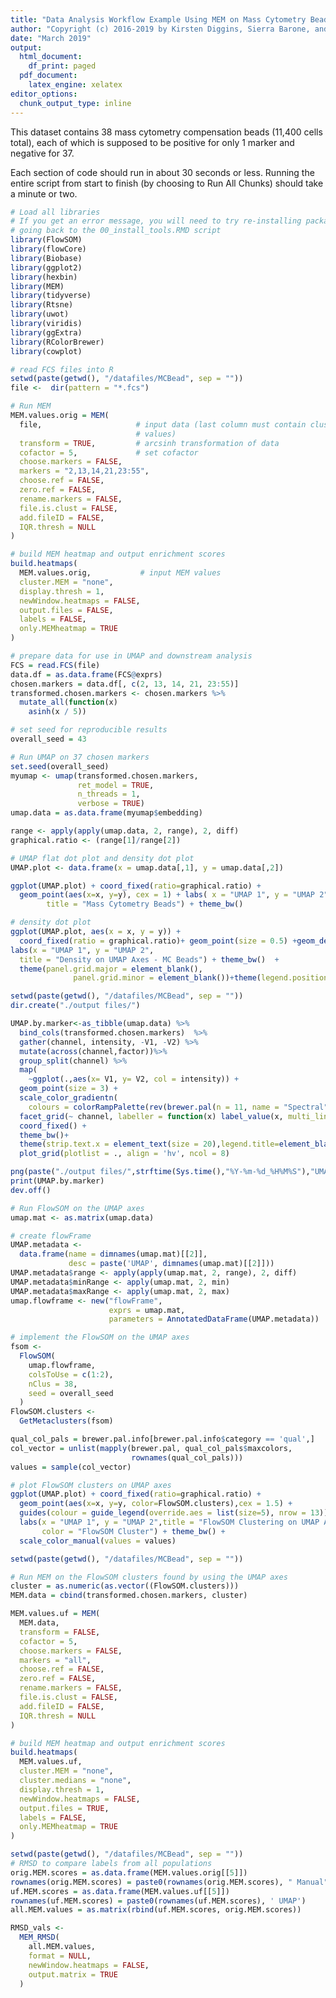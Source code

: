 ```yaml
---
title: "Data Analysis Workflow Example Using MEM on Mass Cytometry Bead Data (UMAP, FlowSOM, MEM, RMSD)"
author: "Copyright (c) 2016-2019 by Kirsten Diggins, Sierra Barone, and Jonathan Irish, All Rights Reserved; see EULA-MEM.text for MEM license information"
date: "March 2019"
output:
  html_document:
    df_print: paged
  pdf_document:
    latex_engine: xelatex
editor_options:
  chunk_output_type: inline
---
```


This dataset contains 38 mass cytometry compensation beads (11,400 cells total),
each of which is supposed to be positive for only 1 marker and negative for 37. 

Each section of code should run in about 30 seconds or less. Running the entire 
script from start to finish (by choosing to Run All Chunks) should take a minute
or two. 

```r
# Load all libraries
# If you get an error message, you will need to try re-installing packages by 
# going back to the 00_install_tools.RMD script
library(FlowSOM)
library(flowCore)
library(Biobase)
library(ggplot2)
library(hexbin)
library(MEM)
library(tidyverse)
library(Rtsne)
library(uwot)
library(viridis)
library(ggExtra)
library(RColorBrewer)
library(cowplot)
```

```r
# read FCS files into R
setwd(paste(getwd(), "/datafiles/MCBead", sep = ""))
file <-  dir(pattern = "*.fcs")

# Run MEM
MEM.values.orig = MEM(
  file,                     # input data (last column must contain cluster 
                            # values)
  transform = TRUE,         # arcsinh transformation of data 
  cofactor = 5,             # set cofactor
  choose.markers = FALSE,
  markers = "2,13,14,21,23:55",
  choose.ref = FALSE,       
  zero.ref = FALSE,
  rename.markers = FALSE,
  file.is.clust = FALSE,
  add.fileID = FALSE,
  IQR.thresh = NULL
)

# build MEM heatmap and output enrichment scores
build.heatmaps(
  MEM.values.orig,           # input MEM values
  cluster.MEM = "none",
  display.thresh = 1,
  newWindow.heatmaps = FALSE,
  output.files = FALSE,
  labels = FALSE,
  only.MEMheatmap = TRUE
)

# prepare data for use in UMAP and downstream analysis
FCS = read.FCS(file)
data.df = as.data.frame(FCS@exprs)
chosen.markers = data.df[, c(2, 13, 14, 21, 23:55)]
transformed.chosen.markers <- chosen.markers %>%
  mutate_all(function(x)
    asinh(x / 5))

# set seed for reproducible results
overall_seed = 43
```

```r
# Run UMAP on 37 chosen markers
set.seed(overall_seed)
myumap <- umap(transformed.chosen.markers, 
               ret_model = TRUE, 
               n_threads = 1,
               verbose = TRUE)
umap.data = as.data.frame(myumap$embedding)

range <- apply(apply(umap.data, 2, range), 2, diff)
graphical.ratio <- (range[1]/range[2])

# UMAP flat dot plot and density dot plot
UMAP.plot <- data.frame(x = umap.data[,1], y = umap.data[,2])

ggplot(UMAP.plot) + coord_fixed(ratio=graphical.ratio) + 
  geom_point(aes(x=x, y=y), cex = 1) + labs( x = "UMAP 1", y = "UMAP 2", 
        title = "Mass Cytometry Beads") + theme_bw()

# density dot plot
ggplot(UMAP.plot, aes(x = x, y = y)) + 
  coord_fixed(ratio = graphical.ratio)+ geom_point(size = 0.5) +geom_density_2d_filled(bins = 29) +scale_fill_manual(values = c("NA","NA","NA","NA","NA","NA","NA",viridis::viridis(24,option = "A"))) +
labs(x = "UMAP 1", y = "UMAP 2", 
  title = "Density on UMAP Axes - MC Beads") + theme_bw()  + 
  theme(panel.grid.major = element_blank(),
              panel.grid.minor = element_blank())+theme(legend.position = "none") +ylim(1.2*min(umap.data[,2]),1.2*max(umap.data[,2]))+xlim(1.2*min(umap.data[,1]),1.2*max(umap.data[,1]))
```

```r
setwd(paste(getwd(), "/datafiles/MCBead", sep = ""))
dir.create("./output files/")

UMAP.by.marker<-as_tibble(umap.data) %>%
  bind_cols(transformed.chosen.markers)  %>%
  gather(channel, intensity, -V1, -V2) %>%
  mutate(across(channel,factor))%>%
  group_split(channel) %>%
  map(
    ~ggplot(.,aes(x= V1, y= V2, col = intensity)) +
  geom_point(size = 3) +
  scale_color_gradientn(
    colours = colorRampPalette(rev(brewer.pal(n = 11, name = "Spectral")))(5))+
  facet_grid(~ channel, labeller = function(x) label_value(x, multi_line = FALSE)) +
  coord_fixed() +
  theme_bw()+
  theme(strip.text.x = element_text(size = 20),legend.title=element_blank()))%>%
  plot_grid(plotlist = ., align = 'hv', ncol = 8)

png(paste("./output files/",strftime(Sys.time(),"%Y-%m-%d_%H%M%S"),"UMAP on transformed data.png"),height = 2000,width = 4000)
print(UMAP.by.marker)
dev.off()
```

```r
# Run FlowSOM on the UMAP axes
umap.mat <- as.matrix(umap.data)

# create flowFrame
UMAP.metadata <-
  data.frame(name = dimnames(umap.mat)[[2]],
             desc = paste('UMAP', dimnames(umap.mat)[[2]]))
UMAP.metadata$range <- apply(apply(umap.mat, 2, range), 2, diff)
UMAP.metadata$minRange <- apply(umap.mat, 2, min)
UMAP.metadata$maxRange <- apply(umap.mat, 2, max)
umap.flowframe <- new("flowFrame",
                      exprs = umap.mat,
                      parameters = AnnotatedDataFrame(UMAP.metadata))

# implement the FlowSOM on the UMAP axes
fsom <-
  FlowSOM(
    umap.flowframe,
    colsToUse = c(1:2),
    nClus = 38,
    seed = overall_seed
  )
FlowSOM.clusters <-
  GetMetaclusters(fsom)

qual_col_pals = brewer.pal.info[brewer.pal.info$category == 'qual',]
col_vector = unlist(mapply(brewer.pal, qual_col_pals$maxcolors, 
                           rownames(qual_col_pals)))
values = sample(col_vector)

# plot FlowSOM clusters on UMAP axes
ggplot(UMAP.plot) + coord_fixed(ratio=graphical.ratio) + 
  geom_point(aes(x=x, y=y, color=FlowSOM.clusters),cex = 1.5) + 
  guides(colour = guide_legend(override.aes = list(size=5), nrow = 13)) +
  labs(x = "UMAP 1", y = "UMAP 2",title = "FlowSOM Clustering on UMAP Axes", 
       color = "FlowSOM Cluster") + theme_bw() + 
  scale_color_manual(values = values)  
```

```r
setwd(paste(getwd(), "/datafiles/MCBead", sep = ""))

# Run MEM on the FlowSOM clusters found by using the UMAP axes
cluster = as.numeric(as.vector((FlowSOM.clusters)))
MEM.data = cbind(transformed.chosen.markers, cluster)

MEM.values.uf = MEM(
  MEM.data,
  transform = FALSE,
  cofactor = 5,
  choose.markers = FALSE,
  markers = "all",
  choose.ref = FALSE,
  zero.ref = FALSE,
  rename.markers = FALSE,
  file.is.clust = FALSE,
  add.fileID = FALSE,
  IQR.thresh = NULL
)

# build MEM heatmap and output enrichment scores
build.heatmaps(
  MEM.values.uf,
  cluster.MEM = "none",
  cluster.medians = "none",
  display.thresh = 1,
  newWindow.heatmaps = FALSE,
  output.files = TRUE,
  labels = FALSE,
  only.MEMheatmap = TRUE
)
```


```r
setwd(paste(getwd(), "/datafiles/MCBead", sep = ""))
# RMSD to compare labels from all populations
orig.MEM.scores = as.data.frame(MEM.values.orig[[5]])
rownames(orig.MEM.scores) = paste0(rownames(orig.MEM.scores), " Manual")
uf.MEM.scores = as.data.frame(MEM.values.uf[[5]])
rownames(uf.MEM.scores) = paste0(rownames(uf.MEM.scores), ' UMAP')
all.MEM.values = as.matrix(rbind(uf.MEM.scores, orig.MEM.scores))

RMSD_vals <-
  MEM_RMSD(
    all.MEM.values,
    format = NULL,
    newWindow.heatmaps = FALSE,
    output.matrix = TRUE
  )
```
